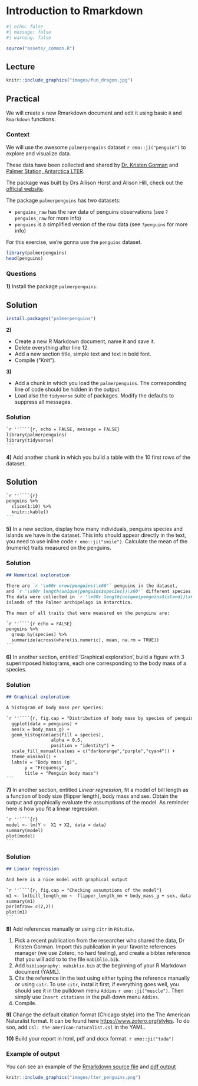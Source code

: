 # Introduction to Rmarkdown

```r
#| echo: false
#| message: false
#| warning: false

source("assets/_common.R")
```

## Lecture

<!-- add more details about installation of citr et tinytex
devtools::install_github("crsh/citr")
install.packages('tinytex')
tinytex::install_tinytex()
-->

```r
knitr::include_graphics("images/fun_dragon.jpg")
```

## Practical

We will create a new Rmarkdown document and edit it using basic `R` and `Rmarkdown` functions.

### Context

We will use the awesome `palmerpenguins` dataset `r emo::ji("penguin")` to explore and visualize data.

These data have been collected and shared by [Dr. Kristen Gorman](https://www.uaf.edu/cfos/people/faculty/detail/kristen-gorman.php) and [Palmer Station, Antarctica LTER](https://pal.lternet.edu/).

The package was built by Drs Allison Horst and Alison Hill, check out the [official website](https://allisonhorst.github.io/palmerpenguins/).

The package `palmerpenguins` has two datasets: 

- `penguins_raw` has the raw data of penguins observations (see `?penguins_raw` for more info)
- `penguins` is a simplified version of the raw data (see `?penguins` for more info)

For this exercise, we're gonna use the `penguins` dataset.

```r
library(palmerpenguins)
head(penguins)
```


### Questions

**1)** Install the package `palmerpenguins`.

::: {.callout-tip collapse='true'}

# Solution
```r
install.packages("palmerpenguins")
```

:::

**2)** 

- Create a new R Markdown document, name it and save it.
- Delete everything after line 12.
- Add a new section title, simple text and text in bold font.
- Compile ("Knit").

**3)**

- Add a chunk in which you load the `palmerpenguins`. The corresponding line of code should be hidden in the output.
- Load also the `tidyverse` suite of packages. Modify the defaults to suppress all messages.

::: {.callout-tip collapse='true'}

### Solution
````markdown
`r ''````{r, echo = FALSE, message = FALSE}
library(palmerpenguins)
library(tidyverse)
```
````
:::

**4)** Add another chunk in which you build a table with the 10 first rows of the dataset.

::: {.callout-tip collapse='true'}

# Solution
````markdown
`r ''````{r}
penguins %>%
  slice(1:10) %>%
  knitr::kable()
```
````
:::

**5)** In a new section, display how many individuals, penguins species and islands we have in the dataset. This info should appear directly in the text, you need to use inline code `r emo::ji("smile")`. Calculate the mean of the (numeric) traits measured on the penguins.

::: {.callout-tip collapse='true'}

### Solution

````markdown
## Numerical exploration

There are `r '\x60r nrow(penguins)\x60'` penguins in the dataset,
and `r '\x60r length(unique(penguins$species))\x60'` different species.
The data were collected in `r '\x60r length(unique(penguins$island))\x60'`
islands of the Palmer archipelago in Antarctica.

The mean of all traits that were measured on the penguins are:

`r ''````{r echo = FALSE}
penguins %>%
  group_by(species) %>%
  summarize(across(where(is.numeric), mean, na.rm = TRUE))
```
````
:::

**6)** In another section, entitled 'Graphical exploration', build a figure with 3 superimposed histograms, each one corresponding to the body mass of a species.

::: {.callout-tip collapse='true'}

### Solution

````markdown
## Graphical exploration

A histogram of body mass per species:

`r ''````{r, fig.cap = "Distribution of body mass by species of penguins"}
  ggplot(data = penguins) +
  aes(x = body_mass_g) +
  geom_histogram(aes(fill = species),
                 alpha = 0.5,
                 position = "identity") +
  scale_fill_manual(values = c("darkorange","purple","cyan4")) +
  theme_minimal() +
  labs(x = "Body mass (g)",
       y = "Frequency",
       title = "Penguin body mass")
```
````
:::


**7)** In another section, entitled *Linear regression*, fit a model of bill length as a function of body size (flipper length), body mass and sex. Obtain the output and graphically evaluate the assumptions of the model. As reminder here is how you fit a linear regression.

````markdown
`r ''````{r}
model <- lm(Y ~  X1 + X2, data = data)
summary(model)
plot(model)
```
````
::: {.callout-tip collapse='true'}

### Solution

````markdown
## Linear regression

And here is a nice model with graphical output

`r ''````{r, fig.cap = "Checking assumptions of the model"}
m1 <- lm(bill_length_mm ~  flipper_length_mm + body_mass_g + sex, data = penguins)
summary(m1)
par(mfrow= c(2,2))
plot(m1)
```
````
:::

**8)** Add references manually or using `citr` in `RStudio`.

  1. Pick a recent publication from the researcher who shared the data, Dr Kristen Gorman. Import this publication in your favorite references manager (we use Zotero, no hard feeling), and create a bibtex reference that you will add to to the file `mabiblio.bib`.
  2. Add `bibliography: mabiblio.bib` at the beginning of your R Markdown document (YAML).
  3. Cite the reference iin the text using either typing the reference manually or using `citr`. To use `citr`, instal  it first; if everything goes well, you should see it in the pulldown menu `Addins` `r emo::ji("muscle")`. Then simply use `Insert citations` in the pull-down menu `Addins`.
  4. Compile.

**9)** Change the default citation format (Chicago style) into the The American Naturalist format. It can be found here  <https://www.zotero.org/styles>. To do soo, add `csl: the-american-naturalist.csl` in the YAML.

**10)** Build your report in html, pdf and docx format. `r emo::ji("tada")`

### Example of output {-}

You can see an example of the [Rmarkdown source file](data/examples/rmarkdown_practical.Rmd) and [pdf output](data/examples/rmarkdown_practical.pdf) 

```r
knitr::include_graphics("images/lter_penguins.png")
```
